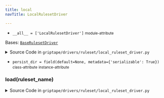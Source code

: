```yaml
---
title: local
navTitle: LocalRulesetDriver

---
```


-   `__all__ = ['LocalRulesetDriver']` <small>module-attribute</small>  <span id="griptape.drivers.ruleset.local.__all__"></span> 

<span id="griptape.drivers.ruleset.local.LocalRulesetDriver"></span>

Bases:
 [`BaseRulesetDriver`](./#griptape.drivers.ruleset.BaseRulesetDriver "BaseRulesetDriver (griptape.drivers.ruleset.BaseRulesetDriver)")

<details><summary>Source Code in <code>griptape&#47;drivers&#47;ruleset&#47;local_ruleset_driver.py</code></summary>

```python
@define(kw_only=True)
class LocalRulesetDriver(BaseRulesetDriver):
    persist_dir: Optional[str] = field(default=None, metadata={"serializable": True})

    def load(self, ruleset_name: str) -> tuple[list[BaseRule], dict[str, Any]]:
        if self.persist_dir is None:
            return [], {}

        file_name = os.path.join(self.persist_dir, ruleset_name)

        if (
            file_name is not None
            and os.path.exists(file_name)
            and (loaded_str := Path(file_name).read_text()) is not None
        ):
            try:
                return self._from_ruleset_dict(json.loads(loaded_str))
            except Exception as e:
                raise ValueError(f"Unable to load data from {file_name}") from e

        if self.raise_not_found:
            raise ValueError(f"Ruleset not found with name {file_name}")
        return [], {}
```

</details>

-   `persist_dir = field(default=None, metadata={'serializable': True})` <small>class-attribute</small> <small>instance-attribute</small>  <span id="griptape.drivers.ruleset.local.LocalRulesetDriver.persist_dir"></span> 

<span id="griptape.drivers.ruleset.local.LocalRulesetDriver.load"></span>

### load(ruleset_name)

<details><summary>Source Code in <code>griptape&#47;drivers&#47;ruleset&#47;local_ruleset_driver.py</code></summary>

```python
def load(self, ruleset_name: str) -> tuple[list[BaseRule], dict[str, Any]]:
    if self.persist_dir is None:
        return [], {}

    file_name = os.path.join(self.persist_dir, ruleset_name)

    if (
        file_name is not None
        and os.path.exists(file_name)
        and (loaded_str := Path(file_name).read_text()) is not None
    ):
        try:
            return self._from_ruleset_dict(json.loads(loaded_str))
        except Exception as e:
            raise ValueError(f"Unable to load data from {file_name}") from e

    if self.raise_not_found:
        raise ValueError(f"Ruleset not found with name {file_name}")
    return [], {}
```

</details>
